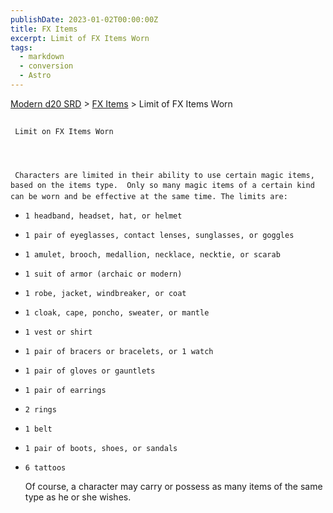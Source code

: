 ```yaml
---
publishDate: 2023-01-02T00:00:00Z
title: FX Items
excerpt: Limit of FX Items Worn
tags:
  - markdown
  - conversion
  - Astro
---
```


[Modern d20 SRD](/#modernD20) >
[FX Items](modern-d20-srd-fx-items-index) > Limit of FX Items Worn

##

     Limit on FX Items Worn




     Characters are limited in their ability to use certain magic items, based on the items type.  Only so many magic items of a certain kind can be worn and be effective at the same time. The limits are:

-     1 headband, headset, hat, or helmet
-     1 pair of eyeglasses, contact lenses, sunglasses, or goggles
-     1 amulet, brooch, medallion, necklace, necktie, or scarab
-     1 suit of armor (archaic or modern)
-     1 robe, jacket, windbreaker, or coat
-     1 cloak, cape, poncho, sweater, or mantle
-     1 vest or shirt
-     1 pair of bracers or bracelets, or 1 watch
-     1 pair of gloves or gauntlets
-     1 pair of earrings
-     2 rings
-     1 belt
-     1 pair of boots, shoes, or sandals
-     6 tattoos

  Of course, a character may carry or possess as many items of the same type as he or she wishes.

